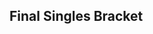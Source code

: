 {{DISPLAYTITLE:NorCal Regionals 2014: Singles Bracket}}{{SetGame|melee}}
{{tabs static
|name1=Overview
|link1=NorCal Regionals/2014
|name2=Singles Pools
|link2=NorCal Regionals/2014/Singles Pools
|name3=Singles Bracket
|link3=NorCal Regionals/2014/Singles Bracket
|This=3
}}
<onlyinclude>
==Final Singles Bracket==
{{4DE4SSmwBracket
|tourneylink=NorCal Regionals/2014
|tourneyname=NorCal Regionals 2014
|l1placement=7-8
|l2placement=5-6
|l3placement=4
|l4placement=3
|r5loserplacement=2
|r5winnerplacement=1
|disableheads=true
|export_score=true
|column-width=155

<!-- WINNERS BRACKET -->
|r2m1p1=SFAT |r2m1p1flag=us |r2m1p1score=2
|r2m1p2=HomeMadeWaffles |r2m1p2flag=us |r2m1p2score=0
|r2m1win=1
|r2m1p1char1=fox |r2m1p2char1=falco |r2m1p1stock1=2 |r2m1p2stock1=0 |r2m1win1=1 |r2m1stage1=Yoshi's Story
|r2m1p1char2=fox |r2m1p2char2=falco |r2m1p1stock2=1 |r2m1p2stock2=0 |r2m1win2=1 |r2m1stage2=Battlefield
|r2m1date=
|r2m1details={{BracketMatchDetails|reddit=|comment=|vod=https://youtu.be/549_HLPQjYM?t=2048}}

|r2m2p1=Shroomed |r2m2p1flag=us |r2m2p1score=0
|r2m2p2=PewPewU |r2m2p2flag=us |r2m2p2score=2
|r2m2win=2
|r2m2p1char1=sheik |r2m2p2char1=fox |r2m2p1stock1=0 |r2m2p2stock1=3 |r2m2win1=2 |r2m2stage1=Battlefield
|r2m2p1char2=sheik |r2m2p2char2=fox |r2m2p1stock2=0 |r2m2p2stock2=2 |r2m2win2=2 |r2m2stage2=Dream Land
|r2m2date=
|r2m2details={{BracketMatchDetails|reddit=|comment=|vod=https://youtu.be/549_HLPQjYM?t=1433}}

|r4m1p1=SFAT |r4m1p1flag=us |r4m1p1score=1
|r4m1p2=PewPewU |r4m1p2flag=us |r4m1p2score=2
|r4m1win=2
|r4m1p1char1=fox |r4m1p2char1=marth |r4m1p1stock1=0 |r4m1p2stock1=2 |r4m1win1=2 |r4m1stage1=Battlefield
|r4m1p1char2=fox |r4m1p2char2=marth |r4m1p1stock2=1 |r4m1p2stock2=0 |r4m1win2=1 |r4m1stage2=Yoshi's Story
|r4m1p1char3=fox |r4m1p2char3=marth |r4m1p1stock3=0 |r4m1p2stock3=3 |r4m1win3=2 |r4m1stage3=Pokémon Stadium
|r4m1date=
|r4m1details={{BracketMatchDetails|reddit=|comment=|vod=https://youtu.be/549_HLPQjYM?t=4151}}

<!-- LOSERS BRACKET -->
<!-- Round 1 -->
|l1m1p1=Lucien |l1m1p1flag=us |l1m1p1score=0
|l1m1p2=SilentSpectre |l1m1p2flag=us |l1m1p2score=2
|l1m1win=2
|l1m1p1char1=sheik |l1m1p2char1=cf |l1m1p1stock1=0 |l1m1p2stock1=2 |l1m1win1=2 |l1m1stage1=Battlefield
|l1m1p1char2=sheik |l1m1p2char2=cf |l1m1p1stock2=0 |l1m1p2stock2=2 |l1m1win2=2 |l1m1stage2=Fountain of Dreams
|l1m1date=
|l1m1details={{BracketMatchDetails|reddit=|comment=|vod=https://youtu.be/549_HLPQjYM?t=829}}

|l1m2p1=Scar |l1m2p1flag=us |l1m2p1score=2
|l1m2p2=Dr. Z |l1m2p2flag=us |l1m2p2score=0
|l1m2win=1
|l1m2p1char1=cf |l1m2p2char1=jigglypuff |l1m2p1stock1=1 |l1m2p2stock1=0 |l1m2win1=1 |l1m2stage1=Battlefield
|l1m2p1char2=cf |l1m2p2char2=jigglypuff |l1m2p1stock2=1 |l1m2p2stock2=0 |l1m2win2=1 |l1m2stage2=Battlefield
|l1m2date=
|l1m2details={{BracketMatchDetails|reddit=|comment=|vod=https://youtu.be/549_HLPQjYM?t=261}}

<!-- Round 2 -->
|l2m1p1=Shroomed |l2m1p1flag=us |l2m1p1score=2
|l2m1p2=SilentSpectre |l2m1p2flag=us |l2m1p2score=0
|l2m1win=1
|l2m1p1char1=sheik |l2m1p2char1=cf |l2m1p1stock1=2 |l2m1p2stock1=0 |l2m1win1=1 |l2m1stage1=Battlefield
|l2m1p1char2=doc |l2m1p2char2=cf |l2m1p1stock2=2 |l2m1p2stock2=0 |l2m1win2=1 |l2m1stage2=Yoshi's Story
|l2m1date=
|l2m1details={{BracketMatchDetails|reddit=|comment=|vod=https://youtu.be/549_HLPQjYM?t=2557}}

|l2m2p1=HomeMadeWaffles |l2m2p1flag=us |l2m2p1score=2
|l2m2p2=Scar |l2m2p2flag=us |l2m2p2score=1
|l2m2win=1
|l2m2p1char1=fox |l2m2p2char1=cf |l2m2p1stock1=2 |l2m2p2stock1=0 |l2m2win1=1 |l2m2stage1=Battlefield
|l2m2p1char2=fox |l2m2p2char2=cf |l2m2p1stock2=0 |l2m2p2stock2=2 |l2m2win2=2 |l2m2stage2=Battlefield
|l2m2p1char3=falco |l2m2p2char3=cf |l2m2p1stock3=2 |l2m2p2stock3=0 |l2m2win3=1 |l2m2stage3=Yoshi's Story
|l2m2date=
|l2m2details={{BracketMatchDetails|reddit=|comment=|vod=https://youtu.be/549_HLPQjYM?t=2979}}

|l3m1p1=Shroomed |l3m1p1flag=us |l3m1p1score=2
|l3m1p2=HomeMadeWaffles |l3m1p2flag=us |l3m1p2score=0
|l3m1win=1
|l3m1p1char1=doc |l3m1p2char1=falco |l3m1p1stock1=2 |l3m1p2stock1=0 |l3m1win1=1 |l3m1stage1=Battlefield
|l3m1p1char2=doc |l3m1p2char2=falco |l3m1p1stock2=3 |l3m1p2stock2=0 |l3m1win2=1 |l3m1stage2=Yoshi's Story
|l3m1date=
|l3m1details={{BracketMatchDetails|reddit=|comment=|vod=https://youtu.be/549_HLPQjYM?t=3668}}

|l4m1p1=SFAT |l4m1p1flag=us |l4m1p1score=0
|l4m1p2=Shroomed |l4m1p2flag=us |l4m1p2score=2
|l4m1win=2
|l4m1p1char1=fox |l4m1p2char1=doc |l4m1p1stock1=0 |l4m1p2stock1=1 |l4m1win1=2 |l4m1stage1=Battlefield
|l4m1p1char2=fox |l4m1p2char2=doc |l4m1p1stock2=0 |l4m1p2stock2=1 |l4m1win2=2 |l4m1stage2=Pokémon Stadium
|l4m1date=
|l4m1details={{BracketMatchDetails|reddit=|comment=|vod=https://youtu.be/549_HLPQjYM?t=4675}}

<!-- GRAND FINALS -->
|r5m1p1=PewPewU |r5m1p1flag=us |r5m1p1score=1 |r5m2p1score=3
|r5m1p2=Shroomed |r5m1p2flag=us |r5m1p2score=3 |r5m2p2score=1
|r5m1win=1
|r5m1p1char1=marth |r5m1p2char1=doc |r5m1p1stock1=2 |r5m1p2stock1=0 |r5m1win1=1 |r5m1stage1=Battlefield
|r5m1p1char2=marth |r5m1p2char2=sheik |r5m1p1stock2=0 |r5m1p2stock2=2 |r5m1win2=2 |r5m1stage2=Dream Land
|r5m1p1char3=fox |r5m1p2char3=sheik |r5m1p1stock3=0 |r5m1p2stock3=2 |r5m1win3=2 |r5m1stage3=Pokémon Stadium
|r5m1p1char4=fox |r5m1p2char4=sheik |r5m1p1stock4=0 |r5m1p2stock4=1 |r5m1win4=2 |r5m1stage4=Final Destination

|r5m2p1char1=fox |r5m2p2char1=sheik |r5m2p1stock1=1 |r5m2p2stock1=0 |r5m2win1=1 |r5m2stage1=Battlefield
|r5m2p1char2=fox |r5m2p2char2=sheik |r5m2p1stock2=3 |r5m2p2stock2=0 |r5m2win2=1 |r5m2stage2=Dream Land
|r5m2p1char3=fox |r5m2p2char3=marth |r5m2p1stock3=0 |r5m2p2stock3=1 |r5m2win3=2 |r5m2stage3=Final Destination
|r5m2p1char4=fox |r5m2p2char4=sheik |r5m2p1stock4=3 |r5m2p2stock4=0 |r5m2win4=1 |r5m2stage4=Pokémon Stadium
|r5m1date=
|r5m1details={{BracketMatchDetails|reddit=|comment=|vod=https://youtu.be/549_HLPQjYM?t=5183}}
}}
</onlyinclude>
